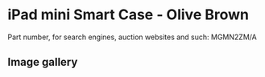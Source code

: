 
# iPad mini Smart Case - Olive Brown

Part number, for search engines, auction websites and such: MGMN2ZM/A

## Image gallery

<div style={{ width: '100%', maxWidth: '768px' }}>
<GalleryComponent
    images={[
      {
        original: "/everysource/MGMN2.webp",
        thumbnail: "/everypreview/MGMN2.webp",
      },
      {
        original: "/everysource/MGMN2_AV1_GOLD.webp",
        thumbnail: "/everypreview/MGMN2_AV1_GOLD.webp",
      },
      {
        original: "/everysource/MGMN2_AV1_SILVER.webp",
        thumbnail: "/everypreview/MGMN2_AV1_SILVER.webp",
      },
      {
        original: "/everysource/MGMN2_AV1_SPACE_GRAY.webp",
        thumbnail: "/everypreview/MGMN2_AV1_SPACE_GRAY.webp",
      },
      {
        original: "/everysource/MGMN2_AV2.webp",
        thumbnail: "/everypreview/MGMN2_AV2.webp",
      },
      {
        original: "/everysource/MGMN2_AV3.webp",
        thumbnail: "/everypreview/MGMN2_AV3.webp",
      },
      {
        original: "/everysource/MGMN2_AV4.webp",
        thumbnail: "/everypreview/MGMN2_AV4.webp",
      },
      {
        original: "/everysource/MGMN2_AV5.webp",
        thumbnail: "/everypreview/MGMN2_AV5.webp",
      },
      {
        original: "/everysource/MGMN2_AV6.webp",
        thumbnail: "/everypreview/MGMN2_AV6.webp",
      }
    ]}
  />
</div>